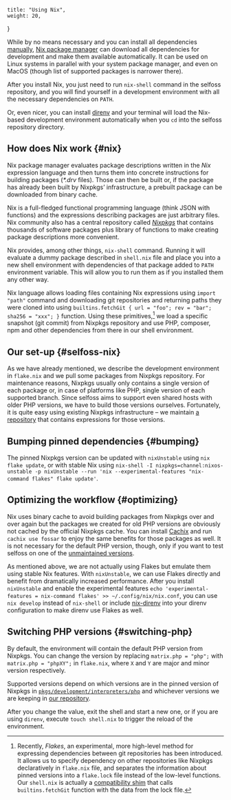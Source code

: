     title: "Using Nix",
    weight: 20,
}

While by no means necessary and you can install all dependencies [manually](@/docs/development/setting-up.md), [Nix package manager](https://nixos.org/download.html) can download all dependencies for development and make them available automatically. It can be used on Linux systems in parallel with your system package manager, and even on MacOS (though list of supported packages is narrower there).

After you install Nix, you just need to run `nix-shell` command in the selfoss repository, and you will find yourself in a development environment with all the necessary dependencies on `PATH`.

Or, even nicer, you can install [direnv](https://direnv.net/) and your terminal will load the Nix-based development environment automatically when you `cd` into the selfoss repository directory.

## How does Nix work {#nix}

Nix package manager evaluates package descriptions written in the *Nix* expression language and then turns them into concrete instructions for building packages (*\*.drv* files). Those can then be built or, if the package has already been built by Nixpkgs’ infrastructure, a prebuilt package can be downloaded from binary cache.

Nix is a full-fledged functional programming language (think JSON with functions) and the expressions describing packages are just arbitrary files. Nix community also has a central repository called [*Nixpkgs*](https://github.com/NixOS/nixpkgs) that contains thousands of software packages plus library of functions to make creating package descriptions more convenient.

Nix provides, among other things, `nix-shell` command. Running it will evaluate a dummy package described in `shell.nix` file and place you into a new shell environment with dependencies of that package added to `PATH` environment variable. This will allow you to run them as if you installed them any other way.

Nix language allows loading files containing Nix expressions using `import "path"` command and downloading git repositories and returning paths they were cloned into using `builtins.fetchGit { url = "foo"; rev = "bar"; sha256 = "xxx"; }` function. Using these primitives,[^flakes] we load a specific snapshot (git commit) from Nixpkgs repository and use PHP, composer, npm and other dependencies from there in our shell environment.

[^flakes]: Recently, *Flakes*, an experimental, more high-level method for expressing dependencies between git repositories has been introduced. It allows us to specify dependency on other repositories like Nixpkgs declaratively in `flake.nix` file, and separates the information about pinned versions into a `flake.lock` file instead of the low-level functions. Our `shell.nix` is actually a [compatibility shim](https://github.com/edolstra/flake-compat/) that calls `builtins.fetchGit` function with the data from the lock file.

## Our set-up  {#selfoss-nix}

As we have already mentioned, we describe the development environment in `flake.nix` and we pull some packages from Nixpkgs repository. For maintenance reasons, Nixpkgs usually only contains a single version of each package or, in case of platforms like PHP, single version of each supported branch. Since selfoss aims to support even shared hosts with older PHP versions, we have to build those versions ourselves. Fortunately, it is quite easy using existing Nixpkgs infrastructure – we maintain [a repository](https://github.com/fossar/nix-phps) that contains expressions for those versions.

## Bumping pinned dependencies {#bumping}

The pinned Nixpkgs version can be updated with `nixUnstable` using `nix flake update`, or with stable Nix using `nix-shell -I nixpkgs=channel:nixos-unstable -p nixUnstable --run 'nix --experimental-features "nix-command flakes" flake update'`.

## Optimizing the workflow {#optimizing}

Nix uses binary cache to avoid building packages from Nixpkgs over and over again but the packages we created for old PHP versions are obviously not cached by the official Nixpkgs cache. You can install [Cachix](https://docs.cachix.org/installation.html) and run `cachix use fossar` to enjoy the same benefits for those packages as well. It is not necessary for the default PHP version, though, only if you want to test selfoss on one of the [unmaintained versions](#switching-php).

As mentioned above, we are not actually using Flakes but emulate them using stable Nix features. With `nixUnstable`, we can use Flakes directly and benefit from dramatically increased performance. After you install `nixUnstable` and enable the experimental features `echo 'experimental-features = nix-command flakes' >> ~/.config/nix/nix.conf`, you can use `nix develop` instead of `nix-shell` or include [nix-direnv](https://github.com/nix-community/nix-direnv) into your direnv configuration to make direnv use Flakes as well.

## Switching PHP versions {#switching-php}

By default, the environment will contain the default PHP version from Nixpkgs. You can change the version by replacing `matrix.php = "php";` with `matrix.php = "phpXY";` in `flake.nix`, where `X` and `Y` are major and minor version respectively.

Supported versions depend on which versions are in the pinned version of Nixpkgs in [`pkgs/development/interpreters/php`](https://github.com/NixOS/nixpkgs/tree/nixpkgs-unstable/pkgs/development/interpreters/php) and whichever versions we are keeping in [our repository](https://github.com/fossar/nix-phps).

After you change the value, exit the shell and start a new one, or if you are using `direnv`, execute `touch shell.nix` to trigger the reload of the environment.
